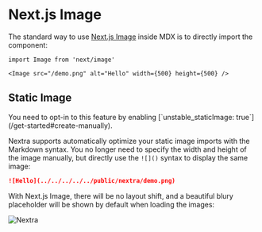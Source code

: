 # Next.js Image

The standard way to use [Next.js Image](https://nextjs.org/docs/basic-features/image-optimization) inside MDX is to directly import the component:

```mdx
import Image from 'next/image'

<Image src="/demo.png" alt="Hello" width={500} height={500} />
```

## Static Image


<Callout emoji="⚠️">
  You need to opt-in to this feature by enabling [`unstable_staticImage:
  true`](/get-started#create-manually).
</Callout>

Nextra supports automatically optimize your static image imports with the Markdown syntax. You no longer need to specify the width and height of the image manually,
but directly use the `![]()` syntax to display the same image:

```md filename="index.mdx" copy
![Hello](../../../../../public/nextra/demo.png)
```

With Next.js Image, there will be no layout shift, and a beautiful blury placeholder will be shown by default when loading the images:

![Nextra](../../../../../public/nextra/og.png)
